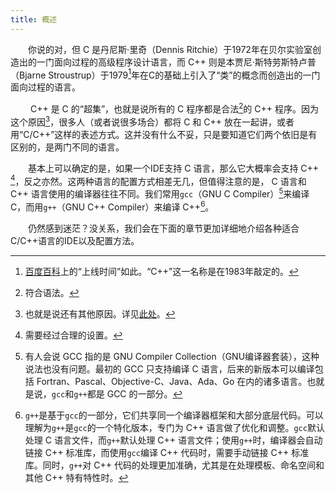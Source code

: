 ```yaml
---
title: 概述
---
```


&emsp;&emsp;你说的对，但 C 是丹尼斯·里奇（Dennis Ritchie）于1972年在贝尔实验室创造出的一门面向过程的高级程序设计语言，而 C++ 则是本贾尼·斯特劳斯特卢普（Bjarne Stroustrup）于1979[^1]年在C的基础上引入了“类”的概念而创造出的一门面向过程的语言。

&emsp;&emsp; C++ 是 C 的“超集”，也就是说所有的 C 程序都是合法[^2]的 C++ 程序。因为这个原因[^3]，很多人（或者说很多场合）都将 C 和 C++ 放在一起讲，或者用“C/C++”这样的表述方式。这并没有什么不妥，只是要知道它们两个依旧是有区别的，是两门不同的语言。

&emsp;&emsp;基本上可以确定的是，如果一个IDE支持 C 语言，那么它大概率会支持 C++ [^4]，反之亦然。这两种语言的配置方式相差无几，但值得注意的是， C 语言和 C++ 语言使用的编译器往往不同。我们常用`gcc`（GNU C Compiler）[^5]来编译 C，而用`g++`（GNU C++ Compiler）来编译 C++[^6]。

&emsp;&emsp;仍然感到迷茫？没关系，我们会在下面的章节更加详细地介绍各种适合C/C++语言的IDE以及配置方法。

[^1]: [百度百科](https://baike.baidu.com/item/C++/99272)上的“上线时间”如此。“C++”这一名称是在1983年敲定的。

[^2]: 符合语法。

[^3]: 也就是说还有其他原因。详见[此处](relationship)。

[^4]: 需要经过合理的设置。

[^5]: 有人会说 GCC 指的是 GNU Compiler Collection（GNU编译器套装），这种说法也没有问题。最初的 GCC 只支持编译 C 语言，后来的新版本可以编译包括 Fortran、Pascal、Objective-C、Java、Ada、Go 在内的诸多语言。也就是说，`gcc`和`g++`都是 GCC 的一部分。

[^6]: `g++`是基于`gcc`的一部分，它们共享同一个编译器框架和大部分底层代码。可以理解为`g++`是`gcc`的一个特化版本，专门为 C++ 语言做了优化和调整。`gcc`默认处理 C 语言文件，而`g++`默认处理 C++ 语言文件；使用`g++`时，编译器会自动链接 C++ 标准库，而使用`gcc`编译 C++ 代码时，需要手动链接 C++ 标准库。同时，`g++`对 C++ 代码的处理更加准确，尤其是在处理模板、命名空间和其他 C++ 特有特性时。
